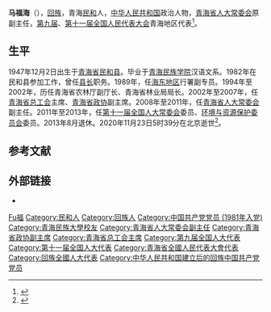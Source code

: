 {{Infobox officeholder
| 姓名     = 马福海
| 图像     = 
| 职务     = [[青海省人大常委会|青海省人大常委会]]副主任
| 就任日期 = 2008年1月
| 卸任日期 = 2011年1月
| 职务1    = [[青海省政协|青海省政协]]副主席
| 主席1    = [[桑结加|桑结加]]
| 就任日期1= 2003年1月
| 卸任日期1= 2008年1月
| 职务2    = [[青海省总工会|青海省总工会]]主席
| 就任日期2= 2002年1月
| 卸任日期2= 2007年5月
| 前任2    = [[邱富贵|邱富贵]]
| 继任2    = [[穆东升|穆东升]]
| 性别     = 男
| 出生日期 = 1947年12月2日<ref>{{cite web |title=马福海 |url=http://www.qhrd.gov.cn/html/1838/13890.html |publisher=青海省人大常委会 |archiveurl=https://web.archive.org/web/20201128124750/http://www.qhrd.gov.cn/html/1838/13890.html |archivedate=2020-11-28 |date=2018-01-24}}</ref>
| 出生地点 = [[青海省|青海省]][[民和县|民和县]]
| 逝世日期 = {{Dda|2020|11|23|1947|12|2}}
| 逝世地点 = [[北京市|北京市]]
| 职业     = [[政治人物|政治人物]]
| 民族     = [[回族|回族]]
| 学历     = 文学学士
| 政党     = [[中国共产党|中国共产党]]
| 母校     = [[青海民族学院|青海民族学院]]
}}
'''马福海'''（{{bd|1947年|12月2日|2020年|11月23日|catIdx=Ma}}），[[回族|回族]]，青海[[民和县|民和]]人，[[中华人民共和国|中华人民共和国]]政治人物，[[青海省人大常委会|青海省人大常委会]]原副主任，[[第九届全国人民代表大会|第九届]]、[[第十一届全国人民代表大会|第十一届全国人民代表大会]]青海地区代表<ref>{{cite web|author=新华网|title=第十一届全国人大代表|url=http://news.xinhuanet.com/ziliao/2008-03/03/content_7708230.htm?node=36628|publisher=新华网|accessdate=2014-01-07|archive-date=2014-01-10|archive-url=https://web.archive.org/web/20140110211415/http://news.xinhuanet.com/ziliao/2008-03/03/content_7708230.htm?node=36628|dead-url=no}}</ref>。

==生平==
1947年12月2日出生于[[青海省|青海省]][[民和县|民和县]]。毕业于[[青海民族学院|青海民族学院]]汉语文系。1982年在民和县参加工作，曾任[[县长|县长]]职务。1989年，任[[海东地区|海东地区]]行署副专员。1994年至2002年，历任青海省农林厅副厅长、青海省林业局局长。2002年至2007年，任[[青海省总工会|青海省总工会]]主席、[[青海省政协|青海省政协]]副主席。2008年至2011年，任[[青海省人大常委会|青海省人大常委会]]副主任。2011年至2013年，任[[第十一届全国人大常委会|第十一届全国人大常委会]]委员、[[全国人民代表大会环境与资源保护委员会|环境与资源保护委员会]]委员。2013年8月退休。2020年11月23日5时39分在北京逝世<ref>{{cite web |title=马福海同志生平 |url=https://epaper.tibet3.com/qhrb/html/202011/26/content_28292.html |publisher=[[青海日报|青海日报]] |archiveurl=https://web.archive.org/web/20201128122120/https://epaper.tibet3.com/qhrb/html/202011/26/content_28292.html |archivedate=2020-11-28 |date=2020-11-26}}</ref>。

==参考文献==
{{reflist}}

==外部链接==
*{{cite news|title=全国人大代表信息-马福海|url= http://210.82.31.1:8084/delegate/viewDelegate.action?dbid=112559|accessdate=2013-04-05|newspaper=全国人大网|archive-url=https://web.archive.org/web/20130310083836/http://www.npc.gov.cn/delegate/viewDelegate.action?dbid=112559|archive-date=2013-03-10|dead-url=yes}}
{{Authority control}}
{{DEFAULTSORT:Ma馬}}
[[Category:马姓|Fu福]]
[[Category:民和人|Category:民和人]]
[[Category:回族人|Category:回族人]]
[[Category:中国共产党党员_(1981年入党)|Category:中国共产党党员 (1981年入党)]]
[[Category:青海民族大學校友|Category:青海民族大學校友]]
[[Category:青海省人大常委会副主任|Category:青海省人大常委会副主任]]
[[Category:青海省政协副主席|Category:青海省政协副主席]]
[[Category:青海省总工会主席|Category:青海省总工会主席]]
[[Category:第九届全国人大代表|Category:第九届全国人大代表]]
[[Category:第十一届全国人大代表|Category:第十一届全国人大代表]]
[[Category:青海省全國人民代表大會代表|Category:青海省全國人民代表大會代表]]
[[Category:回族全國人大代表|Category:回族全國人大代表]]
[[Category:中华人民共和国建立后的回族中国共产党党员|Category:中华人民共和国建立后的回族中国共产党党员]]